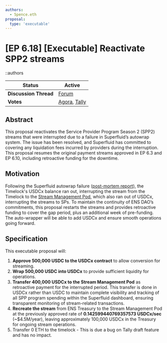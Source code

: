 ```yaml
---
authors:
  - 5pence.eth
proposal:
  type: 'executable'
---
```


# [EP 6.18] [Executable] Reactivate SPP2 streams

::authors

| **Status**            | Active                                                                                                                                                                                                                                                |
| --------------------- | ----------------------------------------------------------------------------------------------------------------------------------------------------------------------------------------------------------------------------------------------------- |
| **Discussion Thread** | [Forum](https://discuss.ens.domains/t/)                                                                                                                                                                                                               |
| **Votes**             | [Agora](https://agora.ensdao.org/proposals/8152144177729545927999296682104713773450687318641051882785083122565237294645), [Tally](https://tally.ensdao.org/dao/proposal/8152144177729545927999296682104713773450687318641051882785083122565237294645) |

## Abstract

This proposal reactivates the Service Provider Program Season 2 (SPP2) streams that were interrupted due to a failure in Superfluid’s autowrap system. The issue has been resolved, and Superfluid has committed to covering any liquidation fees incurred by providers during the interruption. This proposal resumes the original payment streams approved in EP 6.3 and EP 6.10, including retroactive funding for the downtime.

## Motivation

Following the Superfluid autowrap failure ([post-mortem report](https://superfluidorg.notion.site/AutoWrap-System-Failure-August-2025-24f4b6e22ae98044bad6e55f7f200e0f)), the Timelock's USDCx balance ran out, interrupting the stream from the Timelock to the [Stream Management Pod](https://etherscan.io/address/0xB162Bf7A7fD64eF32b787719335d06B2780e31D1), which also ran out of USDCx, interrupting the streams to SPs. To maintain the continuity of ENS DAO’s commitments, this proposal restarts the streams and provides retroactive funding to cover the gap period, plus an additional week of pre-funding. The auto-wrapper will be able to add USDCx and ensure smooth operations going forward.

## Specification

This executable proposal will:

1. **Approve 500,000 USDC to the USDCx contract** to allow conversion for streaming.
2. **Wrap 500,000 USDC into USDCx** to provide sufficient liquidity for operations.
3. **Transfer 400,000 USDCx to the Stream Management Pod** as retroactive payment for the interrupted period. This transfer is done in USDCx rather than USDC to maintain complete visibility and tracking of all SPP program spending within the Superfluid dashboard, ensuring transparent monitoring of stream-related transactions.
4. **Recreate the stream** from ENS Treasury to the Stream Management Pod at the previously approved rate of **0.142599440769357573 USDCx/sec** (~$4.5M/year), leaving approximately 100,000 USDCx in the Treasury for ongoing stream operations.
5. Transfer 0 ETH to the timelock - This is due a bug on Tally draft feature and has no impact.
